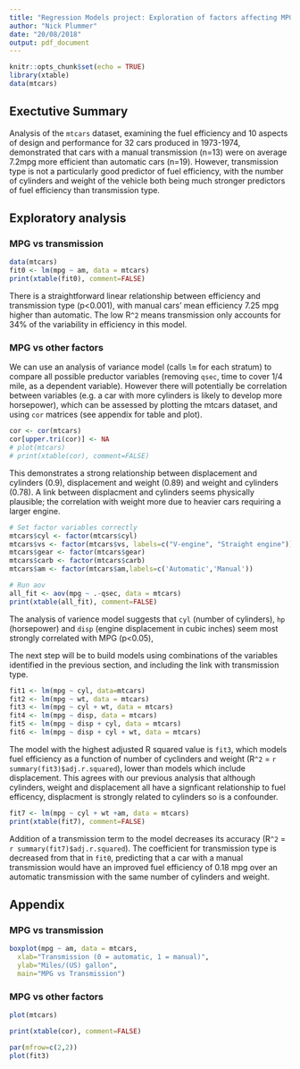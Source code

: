 ```yaml
---
title: "Regression Models project: Exploration of factors affecting MPG"
author: "Nick Plummer"
date: "20/08/2018"
output: pdf_document
---
```


```r
knitr::opts_chunk$set(echo = TRUE)
library(xtable)
data(mtcars)
```

## Exectutive Summary

Analysis of the `mtcars` dataset, examining the fuel efficiency and 10 aspects of design and performance for 32 cars produced in 1973-1974, demonstrated that cars with a manual transmission (n=13) were on average 7.2mpg more efficient than automatic cars (n=19). However, transmission type is not a particularly good predictor of fuel efficiency, with the number of cylinders and weight of the vehicle both being much stronger predictors of fuel efficiency than transmission type.

## Exploratory analysis

### MPG vs transmission
```r
data(mtcars)
fit0 <- lm(mpg ~ am, data = mtcars)
print(xtable(fit0), comment=FALSE)
```
There is a straightforward linear relationship between efficiency and transmission type (p<0.001), with manual cars' mean efficiency 7.25 mpg higher than automatic. The low R`^2` means transmission only accounts for 34% of the variability in efficiency in this model.

### MPG vs other factors

We can use an analysis of variance model (calls `lm` for each stratum) to compare all possible preductor variables (removing `qsec`, time to cover 1/4 mile, as a dependent variable). However there will potentially be correlation between variables (e.g. a car with more cylinders is likely to develop more horsepower), which can be assessed by plotting the mtcars dataset, and using `cor` matrices (see appendix for table and plot).

```r
cor <- cor(mtcars)
cor[upper.tri(cor)] <- NA
# plot(mtcars)
# print(xtable(cor), comment=FALSE)
```

This demonstrates a strong relationship between displacement and cylinders (0.9), displacement and weight (0.89) and weight and cylinders (0.78). A link between displacment and cylinders seems physically plausible; the correlation with weight more due to heavier cars requiring a larger engine.

```r
# Set factor variables correctly
mtcars$cyl <- factor(mtcars$cyl)
mtcars$vs <- factor(mtcars$vs, labels=c("V-engine", "Straight engine"))
mtcars$gear <- factor(mtcars$gear)
mtcars$carb <- factor(mtcars$carb)
mtcars$am <- factor(mtcars$am,labels=c('Automatic','Manual'))

# Run aov
all_fit <- aov(mpg ~ .-qsec, data = mtcars)
print(xtable(all_fit), comment=FALSE)
```

The analysis of varience model suggests that `cyl` (number of cylinders), `hp` (horsepower) and `disp` (engine displacement in cubic inches) seem most strongly correlated with MPG (p<0.05), 

The next step will be to build models using combinations of the variables identified in the previous section, and including the link with transmission type.

```r
fit1 <- lm(mpg ~ cyl, data=mtcars)
fit2 <- lm(mpg ~ wt, data = mtcars)
fit3 <- lm(mpg ~ cyl + wt, data = mtcars)
fit4 <- lm(mpg ~ disp, data = mtcars)
fit5 <- lm(mpg ~ disp + cyl, data = mtcars)
fit6 <- lm(mpg ~ disp + cyl + wt, data = mtcars)
```

The model with the highest adjusted R squared value is `fit3`, which models fuel efficiency as a function of number of cyclinders and weight (R`^2` = `r summary(fit3)$adj.r.squared`), lower than models which include displacement. This agrees with our previous analysis that although cylinders, weight and displacement all have a signficant relationship to fuel efficency, displacment is strongly related to cylinders so is a confounder.

```r
fit7 <- lm(mpg ~ cyl + wt +am, data = mtcars)
print(xtable(fit7), comment=FALSE)
```

Addition of a transmission term to the model decreases its accuracy (R`^2` = `r summary(fit7)$adj.r.squared`). The coefficient for transmission type is decreased from that in `fit0`, predicting that a car with a manual transmission would have an improved fuel efficiency of 0.18 mpg over an automatic transmission with the same number of cylinders and weight.

## Appendix

### MPG vs transmission
```r
boxplot(mpg ~ am, data = mtcars, 
  xlab="Transmission (0 = automatic, 1 = manual)", 
  ylab="Miles/(US) gallon",
  main="MPG vs Transmission")
```

### MPG vs other factors

```r
plot(mtcars)
```

```r
print(xtable(cor), comment=FALSE)
```

```r
par(mfrow=c(2,2)) 
plot(fit3)
```
